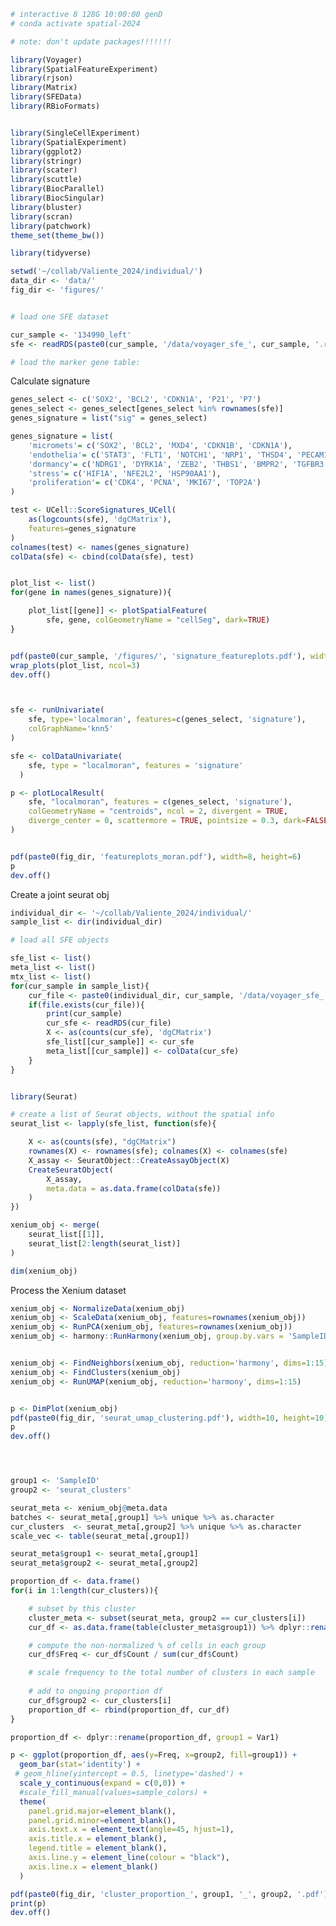 ```r

# interactive 8 128G 10:00:00 genD
# conda activate spatial-2024

# note: don't update packages!!!!!!!

library(Voyager)
library(SpatialFeatureExperiment)
library(rjson)
library(Matrix)
library(SFEData)
library(RBioFormats)


library(SingleCellExperiment)
library(SpatialExperiment)
library(ggplot2)
library(stringr)
library(scater) 
library(scuttle)
library(BiocParallel)
library(BiocSingular)
library(bluster)
library(scran)
library(patchwork)
theme_set(theme_bw())

library(tidyverse)


```

```r

setwd('~/collab/Valiente_2024/individual/')
data_dir <- 'data/'
fig_dir <- 'figures/'


# load one SFE dataset

cur_sample <- '134990_left'
sfe <- readRDS(paste0(cur_sample, '/data/voyager_sfe_', cur_sample, '.rds'))

# load the marker gene table:


```


Calculate signature 

```r

genes_select <- c('SOX2', 'BCL2', 'CDKN1A', 'P21', 'P7')
genes_select <- genes_select[genes_select %in% rownames(sfe)]
genes_signature = list("sig" = genes_select)

genes_signature = list(
    'micromets'= c('SOX2', 'BCL2', 'MXD4', 'CDKN1B', 'CDKN1A'),
    'endothelia'= c('STAT3', 'FLT1', 'NOTCH1', 'NRP1', 'THSD4', 'PECAM1', 'CAV1'),
    'dormancy'= c('NDRG1', 'DYRK1A', 'ZEB2', 'THBS1', 'BMPR2', 'TGFBR3', 'AXL', 'BHLHE41', 'RHEB', 'NR2F1'),
    'stress'= c('HIF1A', 'NFE2L2', 'HSP90AA1'),
    'proliferation'= c('CDK4', 'PCNA', 'MKI67', 'TOP2A')
)

test <- UCell::ScoreSignatures_UCell(
    as(logcounts(sfe), 'dgCMatrix'), 
    features=genes_signature
)
colnames(test) <- names(genes_signature)
colData(sfe) <- cbind(colData(sfe), test)


plot_list <- list()
for(gene in names(genes_signature)){

    plot_list[[gene]] <- plotSpatialFeature(
        sfe, gene, colGeometryName = "cellSeg", dark=TRUE) 
}


pdf(paste0(cur_sample, '/figures/', 'signature_featureplots.pdf'), width=8, height=6)
wrap_plots(plot_list, ncol=3)
dev.off()



sfe <- runUnivariate(
    sfe, type='localmoran', features=c(genes_select, 'signature'),
    colGraphName='knn5'
)

sfe <- colDataUnivariate(
    sfe, type = "localmoran", features = 'signature'
  )

p <- plotLocalResult(
    sfe, "localmoran", features = c(genes_select, 'signature'), 
    colGeometryName = "centroids", ncol = 2, divergent = TRUE,
    diverge_center = 0, scattermore = TRUE, pointsize = 0.3, dark=FALSE
)


pdf(paste0(fig_dir, 'featureplots_moran.pdf'), width=8, height=6)
p
dev.off()

```


Create a joint seurat obj 

```r

individual_dir <- '~/collab/Valiente_2024/individual/'
sample_list <- dir(individual_dir)

# load all SFE objects 

sfe_list <- list()
meta_list <- list()
mtx_list <- list()
for(cur_sample in sample_list){
    cur_file <- paste0(individual_dir, cur_sample, '/data/voyager_sfe_', cur_sample, '.rds')
    if(file.exists(cur_file)){
        print(cur_sample)
        cur_sfe <- readRDS(cur_file)
        X <- as(counts(cur_sfe), 'dgCMatrix')
        sfe_list[[cur_sample]] <- cur_sfe
        meta_list[[cur_sample]] <- colData(cur_sfe)
    }
}


library(Seurat)

# create a list of Seurat objects, without the spatial info 
seurat_list <- lapply(sfe_list, function(sfe){

    X <- as(counts(sfe), "dgCMatrix")
    rownames(X) <- rownames(sfe); colnames(X) <- colnames(sfe)
    X_assay <- SeuratObject::CreateAssayObject(X)
    CreateSeuratObject(
        X_assay,
        meta.data = as.data.frame(colData(sfe))
    )
})

xenium_obj <- merge(
    seurat_list[[1]],
    seurat_list[2:length(seurat_list)]
)

dim(xenium_obj)

```


Process the Xenium dataset 

```r

xenium_obj <- NormalizeData(xenium_obj)
xenium_obj <- ScaleData(xenium_obj, features=rownames(xenium_obj))
xenium_obj <- RunPCA(xenium_obj, features=rownames(xenium_obj))
xenium_obj <- harmony::RunHarmony(xenium_obj, group.by.vars = 'SampleID')


xenium_obj <- FindNeighbors(xenium_obj, reduction='harmony', dims=1:15)
xenium_obj <- FindClusters(xenium_obj)
xenium_obj <- RunUMAP(xenium_obj, reduction='harmony', dims=1:15)


p <- DimPlot(xenium_obj)
pdf(paste0(fig_dir, 'seurat_umap_clustering.pdf'), width=10, height=10)
p 
dev.off()




group1 <- 'SampleID'
group2 <- 'seurat_clusters'

seurat_meta <- xenium_obj@meta.data
batches <- seurat_meta[,group1] %>% unique %>% as.character
cur_clusters  <- seurat_meta[,group2] %>% unique %>% as.character
scale_vec <- table(seurat_meta[,group1])

seurat_meta$group1 <- seurat_meta[,group1]
seurat_meta$group2 <- seurat_meta[,group2]

proportion_df <- data.frame()
for(i in 1:length(cur_clusters)){

    # subset by this cluster
    cluster_meta <- subset(seurat_meta, group2 == cur_clusters[i])
    cur_df <- as.data.frame(table(cluster_meta$group1)) %>% dplyr::rename(Count = Freq)

    # compute the non-normalized % of cells in each group
    cur_df$Freq <- cur_df$Count / sum(cur_df$Count)

    # scale frequency to the total number of clusters in each sample
    
    # add to ongoing proportion df
    cur_df$group2 <- cur_clusters[i]
    proportion_df <- rbind(proportion_df, cur_df)
}

proportion_df <- dplyr::rename(proportion_df, group1 = Var1)

p <- ggplot(proportion_df, aes(y=Freq, x=group2, fill=group1)) +
  geom_bar(stat='identity') +
 # geom_hline(yintercept = 0.5, linetype='dashed') +
  scale_y_continuous(expand = c(0,0)) +
  #scale_fill_manual(values=sample_colors) +
  theme(
    panel.grid.major=element_blank(),
    panel.grid.minor=element_blank(),
    axis.text.x = element_text(angle=45, hjust=1),
    axis.title.x = element_blank(),
    legend.title = element_blank(),
    axis.line.y = element_line(colour = "black"),
    axis.line.x = element_blank()
  )

pdf(paste0(fig_dir, 'cluster_proportion_', group1, '_', group2, '.pdf'), height=4, width=10)
print(p)
dev.off()

```